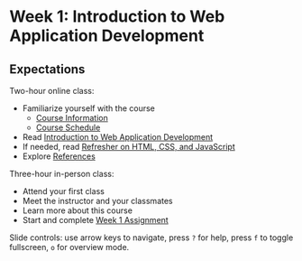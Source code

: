 # Week 1: Introduction to Web Application Development

## Expectations

Two-hour online class:

- Familiarize yourself with the course
  - [Course Information](/course-info)
  - [Course Schedule](/)
- Read [Introduction to Web Application Development](/week1/intro-web-app-dev)
- If needed, read [Refresher on HTML, CSS, and JavaScript](/week1/refresher)
- Explore [References](/references)

Three-hour in-person class:

- Attend your first class
- Meet the instructor and your classmates
- Learn more about this course
- Start and complete [Week 1 Assignment](/week1/assignment)


<Slideshow file="/week1/slides" />

Slide controls: use arrow keys to navigate, press `?` for help, press `f` to toggle fullscreen, `o` for overview mode.
